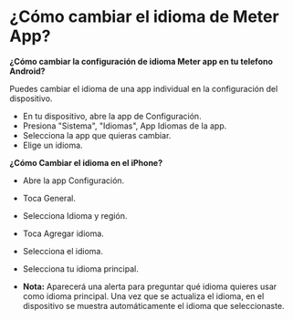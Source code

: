 # ¿Cómo cambiar el idioma de Meter App?

**¿Cómo cambiar la configuración de idioma Meter app en tu telefono Android?**

Puedes cambiar el idioma de una app individual en la configuración del dispositivo.

* En tu dispositivo, abre la app de Configuración.
* Presiona "Sistema",  "Idiomas",  App Idiomas de la app.
* Selecciona la app que quieras cambiar.
* Elige un idioma.


**¿Cómo Cambiar el idioma en el iPhone?**

* Abre la app Configuración.
* Toca General.
* Selecciona Idioma y región.
* Toca Agregar idioma.
* Selecciona el idioma.
* Selecciona tu idioma principal.

* **Nota:** Aparecerá una alerta para preguntar qué idioma quieres usar como idioma principal. Una vez que se actualiza el idioma, en el dispositivo se muestra automáticamente el idioma que seleccionaste.





